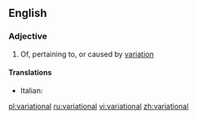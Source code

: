 ==English==

===Adjective===
{{en-adj}}

# Of, pertaining to, or caused by [[variation]]

====Translations====
{{trans-top|of or pertaining to variation}}
* Italian: {{t-|it|variazionale}}
{{trans-mid}}
{{trans-bottom}}

[[pl:variational]]
[[ru:variational]]
[[vi:variational]]
[[zh:variational]]